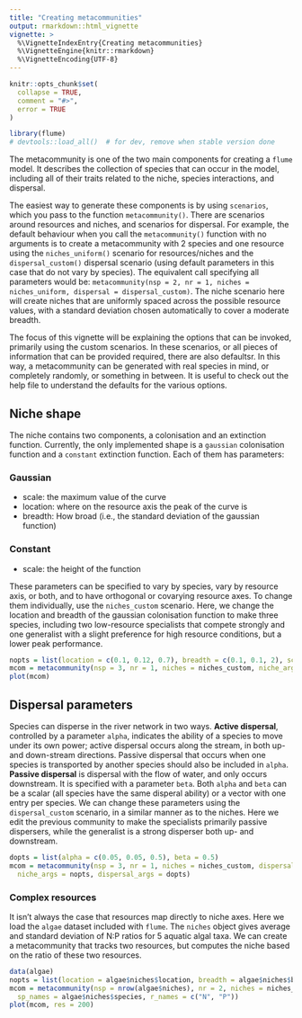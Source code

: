 ```yaml
---
title: "Creating metacommunities"
output: rmarkdown::html_vignette
vignette: >
  %\VignetteIndexEntry{Creating metacommunities}
  %\VignetteEngine{knitr::rmarkdown}
  %\VignetteEncoding{UTF-8}
---
```


```r
knitr::opts_chunk$set(
  collapse = TRUE,
  comment = "#>",
  error = TRUE
)
```

```r
library(flume)
# devtools::load_all()  # for dev, remove when stable version done
```

The metacommunity is one of the two main components for creating a `flume` model. It describes the 
collection of species that can occur in the model, including all of their traits related to the 
niche, species interactions, and dispersal.

The easiest way to generate these components is by using `scenarios`, which you pass to the
function `metacommunity()`. There are scenarios around resources and niches, and scenarios for
dispersal. For example, the default behaviour when you call the `metacommunity()` function with no
arguments is to create a metacommunity with 2 species and one resource using the `niches_uniform()`
scenario for resources/niches and the `dispersal_custom()` dispersal scenario (using default
parameters in this case that do not vary by species). The equivalent call specifying all parameters
would be: `metacommunity(nsp = 2, nr = 1, niches = niches_uniform, dispersal = dispersal_custom)`.
The niche scenario here will create niches that are uniformly spaced across the possible resource
values, with a standard deviation chosen automatically to cover a moderate breadth.

The focus of this vignette will be explaining the options that can be invoked, primarily using the
custom scenarios. In these scenarios, or all pieces of information that can be provided required,
there are also defaultsr. In this way, a  metacommunity can be generated with real species in mind,
or completely randomly, or something in between. It is useful to check out the help file to
understand the defaults for the various options.

## Niche shape

The niche contains two components, a colonisation and an extinction function. Currently, the only 
implemented shape is a `gaussian` colonisation function and a `constant` extinction function. Each 
of them has parameters:

### Gaussian
  * scale: the maximum value of the curve
  * location: where on the resource axis the peak of the curve is
  * breadth: How broad (i.e., the standard deviation of the gaussian function)
  
### Constant
  * scale: the height of the function

These parameters can be specified to vary by species, vary by resource axis, or both, and to have 
orthogonal or covarying resource axes. To change them individually, use the `niches_custom`
scenario. Here, we change the location and breadth of the gaussian colonisation function to make
three species, including two low-resource specialists that compete strongly and one generalist with
a slight preference for high resource conditions, but a lower peak performance.

```r
nopts = list(location = c(0.1, 0.12, 0.7), breadth = c(0.1, 0.1, 2), scale_c = c(0.5, 0.5, 0.25))
mcom = metacommunity(nsp = 3, nr = 1, niches = niches_custom, niche_args = nopts)
plot(mcom)
```


## Dispersal parameters

Species can disperse in the river network in two ways. **Active dispersal**, controlled by a
parameter `alpha`, indicates the ability of a species to move under its own power; active dispersal
occurs along the stream, in both up- and down-stream directions. Passive dispersal that occurs
when one species is transported by another species should also be included in `alpha`. **Passive
dispersal** is dispersal with the flow of water, and only occurs downstream. It is specified with a
parameter `beta`. Both `alpha` and  `beta` can be a scalar (all species have the same disperal
ability) or a vector with one entry per species. We can change these parameters using the
`dispersal_custom` scenario, in a similar manner as to the niches. Here we edit the previous
community to make the specialists primarily passive dispersers, while the generalist is a strong
disperser both up- and downstream.

```r
dopts = list(alpha = c(0.05, 0.05, 0.5), beta = 0.5)
mcom = metacommunity(nsp = 3, nr = 1, niches = niches_custom, dispersal = dispersal_custom,
  niche_args = nopts, dispersal_args = dopts)
```


### Complex resources

It isn't always the case that resources map directly to niche axes. Here we load the `algae` dataset
included with `flume`. The `niches` object gives average and standard deviation of N:P ratios for 5
aquatic algal taxa. We can create a metacommunity that tracks two resources, but computes the niche
based on the ratio of these two resources.

```r
data(algae)
nopts = list(location = algae$niches$location, breadth = algae$niches$breadth, ratio = c(1, 2))
mcom = metacommunity(nsp = nrow(algae$niches), nr = 2, niches = niches_custom, niche_args = nopts,
  sp_names = algae$niches$species, r_names = c("N", "P"))
plot(mcom, res = 200)
```

